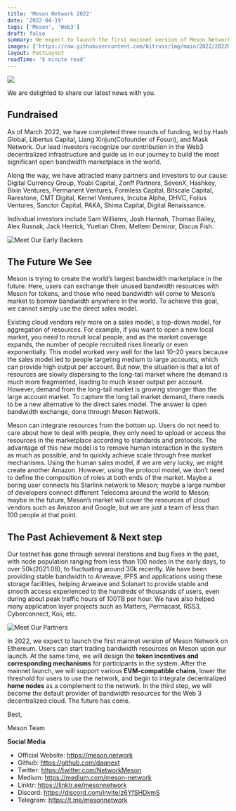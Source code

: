 ```yaml
---
title: 'Meson Network 2022'
date: '2022-04-19'
tags: ['Meson', 'Web3']
draft: false
summary: We expect to launch the first mainnet version of Meson Network on Ethereum. Users can start trading bandwidth resources on Meson upon our launch.
images: ['https://raw.githubusercontent.com/bitruss/img/main/2022/202205271055248.jpeg']
layout: PostLayout
readTime: '5 minute read'
---
```


![](https://raw.githubusercontent.com/bitruss/img/main/2022/202205271055248.jpeg)

We are delighted to share our latest news with you.

## Fundraised

As of March 2022, we have completed three rounds of funding, led by Hash Global, Libertus Capital, Liang Xinjun(Cofounder of Fosun), and Mask Network. Our lead investors recognize our contribution in the Web3 decentralized infrastructure and guide us in our journey to build the most significant open bandwidth marketplace in the world.

Along the way, we have attracted many partners and investors to our cause: Digital Currency Group, Youbi Capital, Zonff Partners, SevenX, Hashkey, Bixin Ventures, Permanent Ventures, Formless Capital, Bitscale Capital, Rarestone, CMT Digital, Kernel Ventures, Incuba Alpha, DHVC, Folius Ventures, Sanctor Capital, PAKA, Shima Capital, Digital Renaissance.

Individual investors include Sam Williams, Josh Hannah, Thomas Bailey, Alex Rusnak, Jack Herrick, Yuetian Chen, Meltem Demiror, Discus Fish.

![Meet Our Early Backers](https://raw.githubusercontent.com/bitruss/img/main/2022/202205271100153.jpeg)

## The Future We See

Meson is trying to create the world’s largest bandwidth marketplace in the future. Here, users can exchange their unused bandwidth resources with Meson for tokens, and those who need bandwidth will come to Meson’s market to borrow bandwidth anywhere in the world. To achieve this goal, we cannot simply use the direct sales model.

Existing cloud vendors rely more on a sales model, a top-down model, for aggregation of resources. For example, if you want to open a new local market, you need to recruit local people, and as the market coverage expands, the number of people recruited rises linearly or even exponentially. This model worked very well for the last 10–20 years because the sales model led to people targeting medium to large accounts, which can provide high output per account. But now, the situation is that a lot of resources are slowly dispersing to the long-tail market where the demand is much more fragmented, leading to much lesser output per account. However, demand from the long-tail market is growing stronger than the large account market. To capture the long tail market demand, there needs to be a new alternative to the direct sales model. The answer is open bandwidth exchange, done through Meson Network.

Meson can integrate resources from the bottom up. Users do not need to care about how to deal with people, they only need to upload or access the resources in the marketplace according to standards and protocols. The advantage of this new model is to remove human interaction in the system as much as possible, and to quickly achieve scale through free market mechanisms. Using the human sales model, if we are very lucky, we might create another Amazon. However, using the protocol model, we don’t need to define the composition of roles at both ends of the market. Maybe a boring user connects his Starlink network to Meson; maybe a large number of developers connect different Telecoms around the world to Meson; maybe in the future, Meson’s market will cover the resources of cloud vendors such as Amazon and Google, but we are just a team of less than 100 people at that point.

## The Past Achievement & Next step

Our testnet has gone through several iterations and bug fixes in the past, with node population ranging from less than 100 nodes in the early days, to over 50k(2021.08), to fluctuating around 30k recently. We have been providing stable bandwidth to Arweave, IPFS and applications using these storage facilities, helping Arweave and Solanart to provide stable and smooth access experienced to the hundreds of thousands of users, even during about peak traffic hours of 100TB per hour. We have also helped many application layer projects such as Matters, Permacast, RSS3, Cyberconnect, Koii, etc.

![Meet Our Partners](https://raw.githubusercontent.com/bitruss/img/main/2022/202205271105068.jpeg)

In 2022, we expect to launch the first mainnet version of Meson Network on Ethereum. Users can start trading bandwidth resources on Meson upon our launch. At the same time, we will design the **token incentives and corresponding mechanisms** for participants in the system. After the mainnet launch, we will support various **EVM-compatible chains**, lower the threshold for users to use the network, and begin to integrate decentralized **home nodes** as a complement to the network. In the third step, we will become the default provider of bandwidth resources for the Web 3 decentralized cloud. The future has come.

Best,

Meson Team

**Social Media**

- Official Website: https://meson.network
- Github: https://github.com/daqnext
- Twitter: https://twitter.com/NetworkMeson
- Medium: https://medium.com/meson-network
- Linktr: https://linktr.ee/mesonnetwork
- Discord: https://discord.com/invite/z6YfSHDkmS
- Telegram: https://t.me/mesonnetwork
